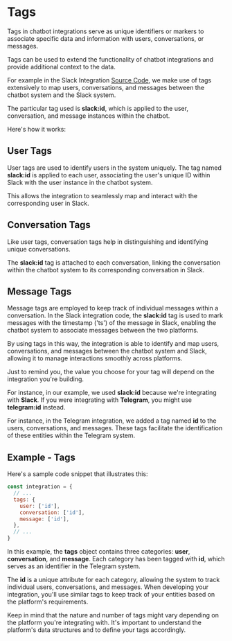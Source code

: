 # Tags

Tags in chatbot integrations serve as unique identifiers or markers to associate specific data and information with users, conversations, or messages.

Tags can be used to extend the functionality of chatbot integrations and provide additional context to the data.

For example in the Slack Integration [Source Code](https://github.com/botpress/botpress/blob/master/integrations/slack/src/index.ts), we make use of tags extensively to map users, conversations, and messages between the chatbot system and the Slack system.

The particular tag used is **slack:id**, which is applied to the user, conversation, and message instances within the chatbot.

Here's how it works:

## User Tags

User tags are used to identify users in the system uniquely. The tag named **slack:id** is applied to each user, associating the user's unique ID within Slack with the user instance in the chatbot system.

This allows the integration to seamlessly map and interact with the corresponding user in Slack.

## Conversation Tags

Like user tags, conversation tags help in distinguishing and identifying unique conversations.

The **slack:id** tag is attached to each conversation, linking the conversation within the chatbot system to its corresponding conversation in Slack.

## Message Tags

Message tags are employed to keep track of individual messages within a conversation. In the Slack integration code, the **slack:id** tag is used to mark messages with the timestamp ('ts') of the message in Slack, enabling the chatbot system to associate messages between the two platforms.

By using tags in this way, the integration is able to identify and map users, conversations, and messages between the chatbot system and Slack, allowing it to manage interactions smoothly across platforms.

Just to remind you, the value you choose for your tag will depend on the integration you're building.

For instance, in our example, we used **slack:id** because we're integrating with **Slack**. If you were integrating with **Telegram**, you might use **telegram:id** instead.

For instance, in the Telegram integration, we added a tag named **id** to the users, conversations, and messages. These tags facilitate the identification of these entities within the Telegram system.

## Example - Tags

Here's a sample code snippet that illustrates this:

```javascript
const integration = {
  // ...
  tags: {
    user: ['id'],
    conversation: ['id'],
    message: ['id'],
  },
  // ...
}
```

In this example, the **tags** object contains three categories: **user**, **conversation**, and **message**. Each category has been tagged with **id**, which serves as an identifier in the Telegram system.

The **id** is a unique attribute for each category, allowing the system to track individual users, conversations, and messages. When developing your integration, you'll use similar tags to keep track of your entities based on the platform's requirements.

Keep in mind that the nature and number of tags might vary depending on the platform you're integrating with. It's important to understand the platform's data structures and to define your tags accordingly.
